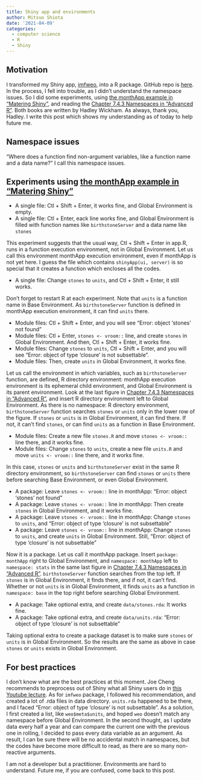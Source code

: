 ```yaml
---
title: Shiny app and environments
author: Mitsuo Shiota
date: '2021-04-09'
categories:
  - computer science
  - R
  - Shiny
---
```


## Motivation

I transformed my Shiny app, [imfweo](https://mitsuoxv.shinyapps.io/imf-weo/), into a R package. GitHub repo is [here](https://github.com/mitsuoxv/imf-weo). In the process, I fell into trouble, as I didn't understand the namespace issues. So I did some experiments, using [the monthApp example in "Matering Shiny"](https://mastering-shiny.org/scaling-packaging.html#single-file), and reading the [Chapter 7.4.3 Namespaces in "Advanced R"](https://adv-r.hadley.nz/environments.html#namespaces). Both books are written by Hadley Wickham. As always, thank you, Hadley. I write this post which shows my understanding as of today to help future me.

## Namespace issues

"Where does a function find non-argument variables, like a function name and a data name?" I call this namespace issues.

## Experiments using [the monthApp example in "Matering Shiny"](https://mastering-shiny.org/scaling-packaging.html#single-file)

- A single file: Ctl + Shift + Enter, it works fine, and Global Environment is empty.
- A single file: Ctl + Enter, eack line works fine, and Global Environment is filled with function names like `birthstoneServer` and a data name like `stones` 

This experiment suggests that the usual way, Ctl + Shift + Enter in app.R, runs in a function execution environment, not in Global Environment. Let us call this environment monthApp execution environment, even if monthApp is not yet here. I guess the file which contains `shinyApp(ui, server)` is so special that it creates a function which encloses all the codes.

- A single file: Change `stones` to `units`, and Ctl + Shift + Enter, it still works.

Don't forget to restart R at each experiment. Note that `units` is a function name in Base Environment. As `birthstoneServer` function is defined in monthApp execution environment, it can find `units` there.

- Module files: Ctl + Shift + Enter, and you will see "Error: object 'stones' not found"
- Module files: Ctl + Enter, `stones <- vroom::` line, and create `stones` in Global Environment. And then, Ctl + Shift + Enter, it works fine.
- Module files: Change `stones` to `units`, Ctl + Shift + Enter, and you will see "Error: object of type 'closure' is not subsettable".
- Module files: Then, create `units` in Global Environment, it works fine.

Let us call the environment in which variables, such as `birthstoneServer` function, are defined, R directory environment: monthApp execution environment is its ephemeral child environment, and Global Environment is its parent environment. Look at the last figure in [Chapter 7.4.3 Namespaces in "Advanced R"](https://adv-r.hadley.nz/environments.html#namespaces), and insert R directory environment left to Global Environment. As there is no namespace: R directory environment, `birthstoneServer` function searches `stones` or `units` only in the lower row of the figure. If `stones` or `units` is in Global Environment, it can find there. If not, it can't find `stones`, or can find `units` as a function in Base Environment.

- Module files: Create a new file `stones.R` and move `stones <- vroom::` line there, and it works fine.
- Module files: Change `stones` to `units`, create a new file `units.R` and move `units <- vroom::` line there, and it works fine.

In this case, `stones` or `units` and `birthstoneServer` exist in the same R directory environment, so `birthstoneServer` can find `stones` or `units` there before searching Base Environment, or even Global Environment.

- A package: Leave `stones <- vroom::` line in monthApp: "Error: object 'stones' not found"
- A package: Leave `stones <- vroom::` line in monthApp: Then create `stones` in Global Environment, and it works fine.
- A package: Leave `stones <- vroom::` line in monthApp: Change `stones` to `units`, and "Error: object of type 'closure' is not subsettable"
- A package: Leave `stones <- vroom::` line in monthApp: Change `stones` to `units`, and create `units` in Global Environment. Still, "Error: object of type 'closure' is not subsettable"

Now it is a package. Let us call it monthApp package. Insert `package: monthApp` right to Global Environment, and `namespace: monthApp` left to `namespace: stats` in the same last figure in [Chapter 7.4.3 Namespaces in "Advanced R"](https://adv-r.hadley.nz/environments.html#namespaces). `birthstoneServer` function searches from the top left. If `stones` is in Global Environment, it finds there, and if not, it can't find. Whether or not `units` is in Global Environment, it finds `units` as a function in `namespace: base` in the top right before searching Global Environment.

- A package: Take optional extra, and create `data/stones.rda`: It works fine.
- A package: Take optional extra, and create `data/units.rda`: "Error: object of type 'closure' is not subsettable"

Taking optional extra to create a package dataset is to make sure `stones` or `units` is in Global Environment. So the results are the same as above in case `stones` or `units` exists in Global Environment.

## For best practices

I don't know what are the best practices at this moment. Joe Cheng recommends to preprocess out of Shiny what all Shiny users do in [this Youtube lecture](https://www.youtube.com/watch?v=Wy3TY0gOmJw). As for `imfweo` package, I followed his recommendation, and created a lot of .rda files in data directory. `units.rda` happened to be there, and I faced "Error: object of type 'closure' is not subsettable". As a solution, I first created a list, like `weo$meta$units`, and hoped `weo` doesn't match any namespace before Global Environment. In the second thought, as I update data every half a year and can compare the current one with the previous one in rolling, I decided to pass every data variable as an argument. As result, I can be sure there will be no accidental match in namespaces, but the codes have become more difficult to read, as there are so many non-reactive arguments.

I am not a developer but a practitioner. Environments are hard to understand. Future me, if you are confused, come back to this post.
